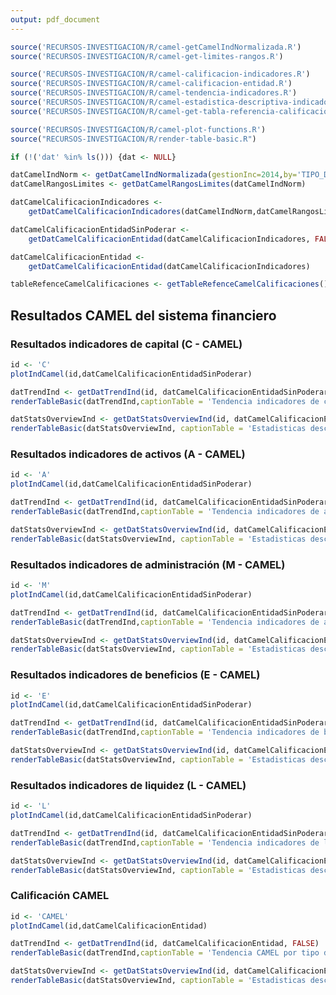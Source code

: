 ```yaml
---
output: pdf_document
---
```


```r
source('RECURSOS-INVESTIGACION/R/camel-getCamelIndNormalizada.R')
source('RECURSOS-INVESTIGACION/R/camel-get-limites-rangos.R')

source('RECURSOS-INVESTIGACION/R/camel-calificacion-indicadores.R')
source('RECURSOS-INVESTIGACION/R/camel-calificacion-entidad.R')
source('RECURSOS-INVESTIGACION/R/camel-tendencia-indicadores.R')
source('RECURSOS-INVESTIGACION/R/camel-estadistica-descriptiva-indicadores.R')
source('RECURSOS-INVESTIGACION/R/camel-get-tabla-referencia-calificaciones.R')

source('RECURSOS-INVESTIGACION/R/camel-plot-functions.R')
source("RECURSOS-INVESTIGACION/R/render-table-basic.R")

if (!('dat' %in% ls())) {dat <- NULL}

datCamelIndNorm <- getDatCamelIndNormalizada(gestionInc=2014,by='TIPO_DE_ENTIDAD',dat=dat)
datCamelRangosLimites <- getDatCamelRangosLimites(datCamelIndNorm)

datCamelCalificacionIndicadores <- 
    getDatCamelCalificacionIndicadores(datCamelIndNorm,datCamelRangosLimites)

datCamelCalificacionEntidadSinPoderar <- 
    getDatCamelCalificacionEntidad(datCamelCalificacionIndicadores, FALSE)

datCamelCalificacionEntidad <- 
    getDatCamelCalificacionEntidad(datCamelCalificacionIndicadores)

tableRefenceCamelCalificaciones <- getTableRefenceCamelCalificaciones()

```

## Resultados CAMEL del sistema financiero

### Resultados indicadores de capital (C - CAMEL)

```r
id <- 'C'
plotIndCamel(id,datCamelCalificacionEntidadSinPoderar)
```

```r
datTrendInd <- getDatTrendInd(id, datCamelCalificacionEntidadSinPoderar, FALSE)
renderTableBasic(datTrendInd,captionTable = 'Tendencia indicadores de capital (CAMEL)')
```

```r
datStatsOverviewInd <- getDatStatsOverviewInd(id, datCamelCalificacionEntidadSinPoderar)
renderTableBasic(datStatsOverviewInd, captionTable = 'Estadisticas descriptivas del indicador de capital (CAMEL) por tipo de entidad')
```

\newpage
### Resultados indicadores de activos (A - CAMEL)

```r
id <- 'A'
plotIndCamel(id,datCamelCalificacionEntidadSinPoderar)
```

```r
datTrendInd <- getDatTrendInd(id, datCamelCalificacionEntidadSinPoderar, FALSE)
renderTableBasic(datTrendInd,captionTable = 'Tendencia indicadores de activos (CAMEL)')
```

```r
datStatsOverviewInd <- getDatStatsOverviewInd(id, datCamelCalificacionEntidadSinPoderar)
renderTableBasic(datStatsOverviewInd, captionTable = 'Estadisticas descriptivas del indicador de activos (CAMEL) por tipo de entidad')
```

\newpage
### Resultados indicadores de administración (M - CAMEL)

```r
id <- 'M'
plotIndCamel(id,datCamelCalificacionEntidadSinPoderar)
```

```r
datTrendInd <- getDatTrendInd(id, datCamelCalificacionEntidadSinPoderar, FALSE)
renderTableBasic(datTrendInd,captionTable = 'Tendencia indicadores de administración (CAMEL)')
```

```r
datStatsOverviewInd <- getDatStatsOverviewInd(id, datCamelCalificacionEntidadSinPoderar)
renderTableBasic(datStatsOverviewInd, captionTable = 'Estadisticas descriptivas del indicador de administración (CAMEL) por tipo de entidad')
```


\newpage
### Resultados indicadores de beneficios (E - CAMEL)

```r
id <- 'E'
plotIndCamel(id,datCamelCalificacionEntidadSinPoderar)
```

```r
datTrendInd <- getDatTrendInd(id, datCamelCalificacionEntidadSinPoderar, FALSE)
renderTableBasic(datTrendInd,captionTable = 'Tendencia indicadores de beneficios o rendimiento (CAMEL)')
```


```r
datStatsOverviewInd <- getDatStatsOverviewInd(id, datCamelCalificacionEntidadSinPoderar)
renderTableBasic(datStatsOverviewInd, captionTable = 'Estadisticas descriptivas del indicador beneficios (CAMEL) por tipo de entidad')
```

\newpage
### Resultados indicadores de liquidez (L - CAMEL)

```r
id <- 'L'
plotIndCamel(id,datCamelCalificacionEntidadSinPoderar)
```

```r
datTrendInd <- getDatTrendInd(id, datCamelCalificacionEntidadSinPoderar, FALSE)
renderTableBasic(datTrendInd,captionTable = 'Tendencia indicadores de liquidez (CAMEL)')
```


```r
datStatsOverviewInd <- getDatStatsOverviewInd(id, datCamelCalificacionEntidadSinPoderar)
renderTableBasic(datStatsOverviewInd, captionTable = 'Estadisticas descriptivas del indicador liquidez (CAMEL) por tipo de entidad')
```

\newpage
### Calificación CAMEL

```r
id <- 'CAMEL'
plotIndCamel(id,datCamelCalificacionEntidad)
```

```r
datTrendInd <- getDatTrendInd(id, datCamelCalificacionEntidad, FALSE)
renderTableBasic(datTrendInd,captionTable = 'Tendencia CAMEL por tipo de entidad')
```


```r
datStatsOverviewInd <- getDatStatsOverviewInd(id, datCamelCalificacionEntidad)
renderTableBasic(datStatsOverviewInd, captionTable = 'Estadisticas descriptivas del indicador CAMEL por tipo de entidad')
```


